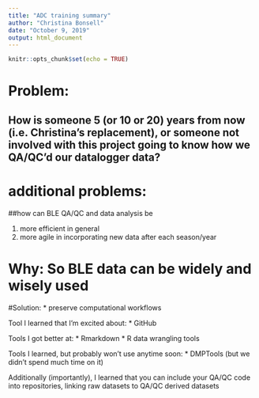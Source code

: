 ```yaml
---
title: "ADC training summary"
author: "Christina Bonsell"
date: "October 9, 2019"
output: html_document
---
```


```r
knitr::opts_chunk$set(echo = TRUE)
```

# Problem: 
## How is someone 5 (or 10 or 20) years from now (i.e. Christina's replacement), or someone not involved with this project going to know how we QA/QC'd our datalogger data?

# additional problems: 
##how can BLE QA/QC and data analysis be 

1. more efficient in general
2. more agile in incorporating new data after each season/year

# Why: So BLE data can be widely and wisely used

#Solution:
* preserve computational workflows

Tool I learned that I'm excited about:
* GitHub

Tools I got better at:
* Rmarkdown
* R data wrangling tools

Tools I learned, but probably won't use anytime soon:
* DMPTools (but we didn't spend much time on it)

Additionally (importantly), I learned that you can include your QA/QC code into repositories, linking raw datasets to QA/QC derived datasets




